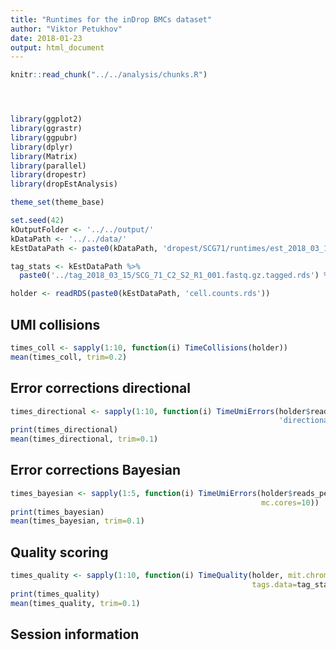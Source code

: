 ```yaml
---
title: "Runtimes for the inDrop BMCs dataset"
author: "Viktor Petukhov"
date: 2018-01-23
output: html_document
---
```


```r
knitr::read_chunk("../../analysis/chunks.R")
```

```r
```

```r
```

```r
```

```r
library(ggplot2)
library(ggrastr)
library(ggpubr)
library(dplyr)
library(Matrix)
library(parallel)
library(dropestr)
library(dropEstAnalysis)

theme_set(theme_base)

set.seed(42)
kOutputFolder <- '../../output/'
kDataPath <- '../../data/'
kEstDataPath <- paste0(kDataPath, 'dropest/SCG71/runtimes/est_2018_03_15_real/')

tag_stats <- kEstDataPath %>% 
  paste0('../tag_2018_03_15/SCG_71_C2_S2_R1_001.fastq.gz.tagged.rds') %>% readRDS()
```

```r
holder <- readRDS(paste0(kEstDataPath, 'cell.counts.rds'))
```

## UMI collisions
```r
times_coll <- sapply(1:10, function(i) TimeCollisions(holder))
mean(times_coll, trim=0.2)
```

## Error corrections directional
```r
times_directional <- sapply(1:10, function(i) TimeUmiErrors(holder$reads_per_umi_per_cell, 
                                                            'directional', mc.cores=10))
print(times_directional)
mean(times_directional, trim=0.1)
```

## Error corrections Bayesian
```r
times_bayesian <- sapply(1:5, function(i) TimeUmiErrors(holder$reads_per_umi_per_cell, 
                                                        mc.cores=10))
print(times_bayesian)
mean(times_bayesian, trim=0.1)
```

## Quality scoring
```r
times_quality <- sapply(1:10, function(i) TimeQuality(holder, mit.chromosome.name='chrM', 
                                                      tags.data=tag_stats))
print(times_quality)
mean(times_quality, trim=0.1)
```


## Session information
```r
```
